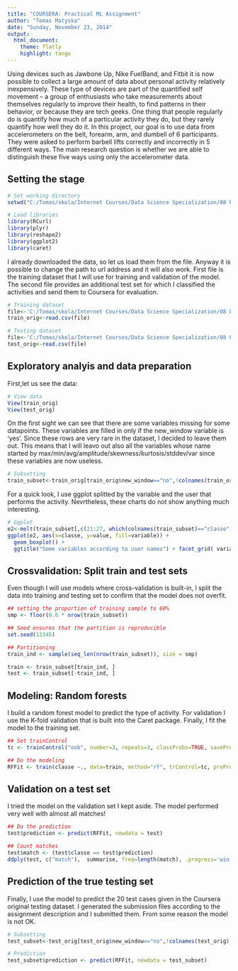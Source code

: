```yaml
---
title: "COURSERA: Practical ML Assignment"
author: "Tomas Matyska"
date: "Sunday, November 23, 2014"
output:
  html_document:
    theme: flatly
    highlight: tango
---
```


Using devices such as Jawbone Up, Nike FuelBand, and Fitbit it is now possible to collect a large amount of data about personal activity relatively inexpensively. These type of devices are part of the quantified self movement – a group of enthusiasts who take measurements about themselves regularly to improve their health, to find patterns in their behavior, or because they are tech geeks. One thing that people regularly do is quantify how much of a particular activity they do, but they rarely quantify how well they do it. In this project, our goal is to use data from accelerometers on the belt, forearm, arm, and dumbell of 6 participants. They were asked to perform barbell lifts correctly and incorrectly in 5 different ways. The main research question is whether we are able to distinguish these five ways using only the accelerometer data. 

## Setting the stage

```r
# Set working directory
setwd("C:/Tomas/skola/Internet Courses/Data Science Specialization/08 Practical Machine Learning")

# Load libraries
library(RCurl)
library(plyr)
library(reshape2)
library(ggplot2)
library(caret)
```

I already downloaded the data, so let us load them from the file. Anyway it is possible to change the path to url address and it will also work. First file is the training dataset that I will use for training and validation of the model. The second file provides an additional test set for which I classified the activities and send them to Coursera for evaluation.
```r

# Training dataset
file<-'C:/Tomas/skola/Internet Courses/Data Science Specialization/08 Practical Machine Learning/pml-training.csv'
train_orig<-read.csv(file)

# Testing dataset
file<-'C:/Tomas/skola/Internet Courses/Data Science Specialization/08 Practical Machine Learning/pml-testing.csv'
test_orig<-read.csv(file)
```



## Exploratory analyis and data preparation

First,let us see the data:
```r
# View data
View(train_orig)
View(test_orig)
```

On the first sight we can see that there are some variables missing for some datapoints. These variables are filled in only if the new_window variable is 'yes'. Since these rows are very rare in the dataset, I decided to leave them out. This means that I will leavo out also all the variables whose name started by max/min/avg/amplitude/skewness/kurtosis/stddev/var since these variables are now useless.

```r
# Subsetting
train_subset<-train_orig[train_orig$new_window=="no",!colnames(train_orig) %in% grep("(max|min|avg|amplitude|skewness|kurtosis|stddev|var)\\_", names(train_orig), value = TRUE)]
```

For a quick look, I use ggplot splitted by  the variable and the user that performs the activity. Nevrtheless, these charts do not show anything much interesting.

```r
# Ggplot
e2<-melt(train_subset[,c(21:27, which(colnames(train_subset)=="classe"), which(colnames(train_subset)=="user_name"))], id=c("classe","user_name"))
ggplot(e2, aes(x=classe, y=value, fill=variable)) + 
  geom_boxplot() +
  ggtitle("Some variables according to user names") + facet_grid( variable ~ user_name, scales="free")
```

## Crossvalidation: Split train and test sets
Even though I will use models where cross-validation is built-in, I split the data into training and testing set to confirm that the model does not overfit.

```r
## setting the proportion of training sample to 60%
smp <- floor(0.6 * nrow(train_subset))

## Seed ensures that the partition is reproducible
set.seed(12345)

## Partitioning
train_ind <- sample(seq_len(nrow(train_subset)), size = smp)

train <- train_subset[train_ind, ]
test <- train_subset[-train_ind, ]
```

## Modeling: Random forests
I build a random forest model to predict the type of activity. For validation I use the K-fold validation that is built into the Caret package. Finally, I fit the model to the training set.

```r
## Set trainControl
tc <- trainControl("oob", number=3, repeats=3, classProbs=TRUE, savePred=T) 

## Do the modeling
RFFit <- train(classe ~., data=train, method="rf", trControl=tc, preProc=c("center", "scale"))
```

## Validation on a test set
I tried the model on the validation set I kept aside. The model performed very well with almost all matches!
```r
## Do the prediction
test$prediction <- predict(RFFit, newdata = test)

## Count matches
test$match <- (test$classe == test$prediction)
ddply(test, c("match"),  summarise, freq=length(match), .progress='win')
```

## Prediction of the true testing set
Finally, I use the model to predict the 20 test cases given in the Coursera original testing dataset. I generated the submission files according to the assignment description and I submitted them. From some reason the model is not OK.
```r
# Subsetting
test_subset<-test_orig[test_orig$new_window=="no",!colnames(test_orig) %in% grep("(max|min|avg|amplitude|skewness|kurtosis|stddev|var)\\_", names(test_orig), value = TRUE)]

# Prediction
test_subset$prediction <- predict(RFFit, newdata = test_subset)
```